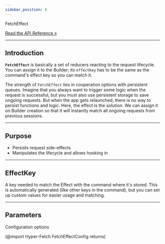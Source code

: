 ```yaml
---
sidebar_position: 8
---
```


<div class="api-link">
  <div class="api-link-title">FetchEffect</div>
  <div class="api-link-sub-title">

[Read the API Reference »](/api/Hyper-Fetch/Class/FetchEffect.md)

  </div>
</div>

---

## Introduction

**`FetchEffect`** is basically a set of reducers reacting to the request lifecycle. You can assign it to the Builder;
its `effectKey` has to be the same as the command's effect key so you can match it.

The strength of `FetchEffect` lies in cooperation options with persistent queues. Imagine that you always want to
trigger some logic when the request is successful, but you must also use persistent storage to save ongoing requests.
But when the app gets relaunched, there is no way to persist functions and logic. Here, the effect is the solution. We
can assign it on Builder creation so that it will instantly match all ongoing requests from previous sessions.

---

## Purpose

- Persists request side-effects
- Manipulates the lifecycle and allows hooking in

---

## EffectKey

A key needed to match the Effect with the command where it's stored. This is automatically generated (like other keys in
the command), but you can set up custom values for easier usage and matching.

---

## Parameters

Configuration options

(@import Hyper-Fetch FetchEffectConfig returns)
